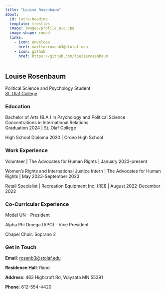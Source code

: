 ```yaml
---
title: "Louise Rosenbaum"
about:
  id: intro-heading
  template: trestles
  image: images/profile_pic.jpg
  image-shape: round
  links:
    - icon: envelope
      href: mailto:rosenb3@stolaf.edu
    - icon: github
      href: https://github.com/louiserosenbaum
---
```


::: {#intro-heading}

## Louise Rosenbaum

Political Science and Psychology Student <br> 
[St. Olaf College](https://wp.stolaf.edu/)

### Education

Bachelor of Arts (B.A.) in Psychology and Political Science  
Concentrations in International Relations  
Graduation 2024 | St. Olaf College

High School Diploma 2020 | Orono High School

### Work Experience

Volunteer | The Advocates for Human Rights | January 2023-present

Women's Rights and International Justice Intern | The Advocates for Human Rights | May 2023-September 2023

Retail Specialist | Recreation Equipment Inc. (REI) | August 2022-December 2022

### Co-Curricular Experience

Model UN - President

Alpha Phi Omega (APO) - Vice President

Chapel Choir: Soprano 2

:::

### Get in Touch

**Email**: <a href='mailto:rosenb3@stolaf.edu'>rosenb3@stolaf.edu</a>

**Residence Hall**: Rand

**Address**: 463 Highcroft Rd, Wayzata MN 55391

**Phone**: 612-554-4420